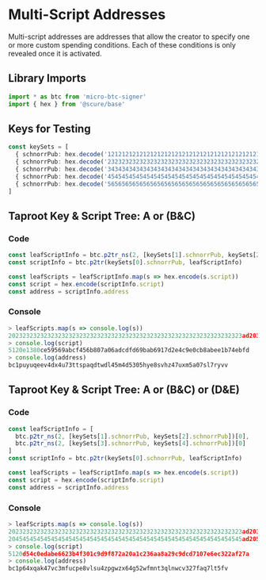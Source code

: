 # Multi-Script Addresses

Multi-script addresses are addresses that allow the creator to specify one or more custom spending conditions. Each of these conditions is only revealed once it is activated.

## Library Imports

```typescript
import * as btc from 'micro-btc-signer'
import { hex } from '@scure/base' 
```

## Keys for Testing

```typescript
const keySets = [
  { schnorrPub: hex.decode('1212121212121212121212121212121212121212121212121212121212121212') },
  { schnorrPub: hex.decode('2323232323232323232323232323232323232323232323232323232323232323') },
  { schnorrPub: hex.decode('3434343434343434343434343434343434343434343434343434343434343434') }
  { schnorrPub: hex.decode('4545454545454545454545454545454545454545454545454545454545454545') }
  { schnorrPub: hex.decode('5656565656565656565656565656565656565656565656565656565656565656') }
]
```

## Taproot Key & Script Tree: A or (B&C)

### Code

```typescript
const leafScriptInfo = btc.p2tr_ns(2, [keySets[1].schnorrPub, keySets[2].schnorrPub])
const scriptInfo = btc.p2tr(keySets[0].schnorrPub, leafScriptInfo)

const leafScripts = leafScriptInfo.map(s => hex.encode(s.script))
const script = hex.encode(scriptInfo.script)
const address = scriptInfo.address
```

### Console

```typescript
> leafScripts.map(s => console.log(s))
202323232323232323232323232323232323232323232323232323232323232323ad203434343434343434343434343434343434343434343434343434343434343434ac
> console.log(script)
5120e1380ce59569abcf456b807a06adcdfd69bab6917d2e4c9e0cb8abee1b74ebfd
> console.log(address)
bc1puyuqeev4dx4u73ttspaqdtwdl45m4d5305hye8svhz47uxm5a07sl7ryvv
```

## Taproot Key & Script Tree: A or (B&C) or (D&E)

### Code

```typescript
const leafScriptInfo = [
  btc.p2tr_ns(2, [keySets[1].schnorrPub, keySets[2].schnorrPub])[0],
  btc.p2tr_ns(2, [keySets[3].schnorrPub, keySets[4].schnorrPub])[0]
]
const scriptInfo = btc.p2tr(keySets[0].schnorrPub, leafScriptInfo)

const leafScripts = leafScriptInfo.map(s => hex.encode(s.script))
const script = hex.encode(scriptInfo.script)
const address = scriptInfo.address
```

### Console

```typescript
> leafScripts.map(s => console.log(s))
202323232323232323232323232323232323232323232323232323232323232323ad203434343434343434343434343434343434343434343434343434343434343434ac
204545454545454545454545454545454545454545454545454545454545454545ad205656565656565656565656565656565656565656565656565656565656565656ac
> console.log(script)
5120d54c0edabe6623b4f301c9d9f872a20a1c236aa8a29c9dcd7107e6ec322af27a
> console.log(address)
bc1p64xqak47vc3mfucpe8vlsu4zpgwzx64g52wfmnt3qlnwcv327faq7lt5fv
```
